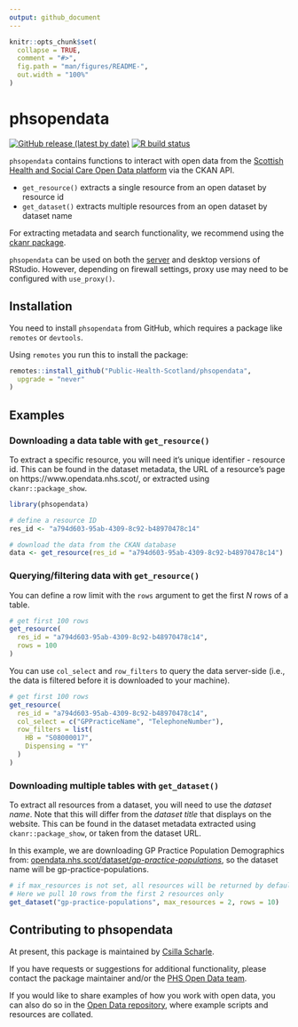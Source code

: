 ```yaml
---
output: github_document
---
```


<!-- README.md is generated from README.Rmd. Please edit that file -->

```r
knitr::opts_chunk$set(
  collapse = TRUE,
  comment = "#>",
  fig.path = "man/figures/README-",
  out.width = "100%"
)
```

# phsopendata

<!-- badges: start -->
[![GitHub release (latest by date)](https://img.shields.io/github/v/release/Public-Health-Scotland/phsopendata)](https://github.com/Public-Health-Scotland/phsopendata/releases/latest)
[![R build status](https://github.com/Public-Health-Scotland/phsopendata/workflows/R-CMD-check/badge.svg)](https://github.com/Public-Health-Scotland/phsopendata/actions)
<!-- badges: end -->

`phsopendata` contains functions to interact with open data from the [Scottish Health and Social Care Open Data platform](https://www.opendata.nhs.scot/) via the CKAN API. 

- `get_resource()` extracts a single resource from an open dataset by resource id
- `get_dataset()` extracts multiple resources from an open dataset by dataset name

For extracting metadata and search functionality, we recommend using the [ckanr package](https://docs.ropensci.org/ckanr/). 

`phsopendata` can be used on both the [server](https://rstudio.nhsnss.scot.nhs.uk/) and desktop versions of RStudio. However, depending on firewall settings, proxy use may need to be configured with `use_proxy()`.

## Installation

You need to install `phsopendata` from GitHub, which requires a package like `remotes` or `devtools`.

Using `remotes` you run this to install the package:

```r
remotes::install_github("Public-Health-Scotland/phsopendata",
  upgrade = "never"
)
```

## Examples

### Downloading a data table with `get_resource()`

To extract a specific resource, you will need it's unique identifier - resource id. This can be found in the dataset metadata, the URL of a resource's page on https://www.opendata.nhs.scot/, or extracted using `ckanr::package_show`.

```r
library(phsopendata)

# define a resource ID
res_id <- "a794d603-95ab-4309-8c92-b48970478c14"

# download the data from the CKAN database
data <- get_resource(res_id = "a794d603-95ab-4309-8c92-b48970478c14")
```

### Querying/filtering data with `get_resource()`
You can define a row limit with the `rows` argument to get the first *N* rows of a table.
```r
# get first 100 rows
get_resource(
  res_id = "a794d603-95ab-4309-8c92-b48970478c14",
  rows = 100
)
```

You can use `col_select` and `row_filters` to query the data server-side (i.e., the data is filtered before it is downloaded to your machine).
```r
# get first 100 rows
get_resource(
  res_id = "a794d603-95ab-4309-8c92-b48970478c14",
  col_select = c("GPPracticeName", "TelephoneNumber"),
  row_filters = list(
    HB = "S08000017",
    Dispensing = "Y"
  )
)
```

### Downloading multiple tables with `get_dataset()`

To extract all resources from a dataset, you will need to use the *dataset name*. Note that this will differ from the *dataset title* that displays on the website. This can be found in the dataset metadata extracted using `ckanr::package_show`, or taken from the dataset URL. 

In this example, we are downloading GP Practice Population Demographics from: [opendata.nhs.scot/dataset/*gp-practice-populations*](https://www.opendata.nhs.scot/dataset/gp-practice-populations), so the dataset name will be gp-practice-populations.


```r
# if max_resources is not set, all resources will be returned by default. 
# Here we pull 10 rows from the first 2 resources only
get_dataset("gp-practice-populations", max_resources = 2, rows = 10)
```

## Contributing to phsopendata

At present, this package is maintained by [Csilla Scharle](https://github.com/csillasch).

If you have requests or suggestions for additional functionality, please contact the package maintainer and/or the [PHS Open Data team](phs.opendata@phs.scot).

If you would like to share examples of how you work with open data, you can also do so in the [Open Data repository](https://github.com/Public-Health-Scotland/Open-Data), where example scripts and resources are collated.
